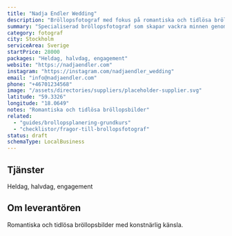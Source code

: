 ```yaml
---
title: "Nadja Endler Wedding"
description: "Bröllopsfotograf med fokus på romantiska och tidlösa bröllopsbilder."
summary: "Specialiserad bröllopsfotograf som skapar vackra minnen genom känslig och konstnärlig dokumentation av er stora dag."
category: fotograf
city: Stockholm
serviceArea: Sverige
startPrice: 28000
packages: "Heldag, halvdag, engagement"
website: "https://nadjaendler.com"
instagram: "https://instagram.com/nadjaendler_wedding"
email: "info@nadjaendler.com"
phone: "+46701234568"
image: "/assets/directories/suppliers/placeholder-supplier.svg"
latitude: "59.3326"
longitude: "18.0649"
notes: "Romantiska och tidlösa bröllopsbilder"
related:
  - "guides/brollopsplanering-grundkurs"
  - "checklistor/fragor-till-brollopsfotograf"
status: draft
schemaType: LocalBusiness
---
```


## Tjänster

Heldag, halvdag, engagement

## Om leverantören

Romantiska och tidlösa bröllopsbilder med konstnärlig känsla.
